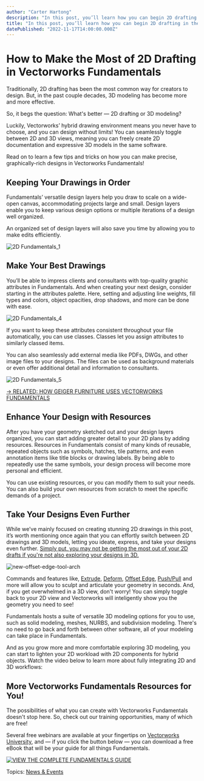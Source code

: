 ```yaml
---
author: "Carter Hartong"
description: "In this post, you’ll learn how you can begin 2D drafting in the powerful design software, Vectorworks Fundamentals. "
title: "In this post, you’ll learn how you can begin 2D drafting in the powerful design software, Vectorworks Fundamentals. " 
datePublished: "2022-11-17T14:00:00.000Z"
---
```

# How to Make the Most of 2D Drafting in Vectorworks Fundamentals

Traditionally, 2D drafting has been the most common way for creators to design. But, in the past couple decades, 3D modeling has become more and more effective. 

So, it begs the question: What's better — 2D drafting or 3D modeling?

Luckily, Vectorworks’ hybrid drawing environment means you never have to choose, and you can design without limits! You can seamlessly toggle between 2D and 3D views, meaning you can freely create 2D documentation and expressive 3D models in the same software.

Read on to learn a few tips and tricks on how you can make precise, graphically-rich designs in Vectorworks Fundamentals!

## Keeping Your Drawings in Order

Fundamentals’ versatile design layers help you draw to scale on a wide-open canvas, accommodating projects large and small. Design layers enable you to keep various design options or multiple iterations of a design well organized.

An organized set of design layers will also save you time by allowing you to make edits efficiently.

![2D Fundamentals_1](https://blog.vectorworks.net/hs-fs/hubfs/Blog%20Images/221013_2D%20Drafting%20in%20Fundamentals/2D%20Fundamentals_1.png?width=936&name=2D%20Fundamentals_1.png)

## Make Your Best Drawings

You’ll be able to impress clients and consultants with top-quality graphic attributes in Fundamentals. And when creating your next design, consider starting in the attributes palette. Here, setting and adjusting line weights, fill types and colors, object opacities, drop shadows, and more can be done with ease.

![2D Fundamentals_4](https://blog.vectorworks.net/hs-fs/hubfs/Blog%20Images/221013_2D%20Drafting%20in%20Fundamentals/2D%20Fundamentals_4.png?width=528&name=2D%20Fundamentals_4.png)

If you want to keep these attributes consistent throughout your file automatically, you can use classes. Classes let you assign attributes to similarly classed items.

You can also seamlessly add external media like PDFs, DWGs, and other image files to your designs. The files can be used as background materials or even offer additional detail and information to consultants.

![2D Fundamentals_5](https://blog.vectorworks.net/hs-fs/hubfs/Blog%20Images/221013_2D%20Drafting%20in%20Fundamentals/2D%20Fundamentals_5.png?width=281&name=2D%20Fundamentals_5.png)

[\-> RELATED: HOW GEIGER FURNITURE USES VECTORWORKS FUNDAMENTALS](https://www.vectorworks.net/customer-showcase/geiger-furniture-masters-of-vectorworks-fundamentals) 

## Enhance Your Design with Resources

After you have your geometry sketched out and your design layers organized, you can start adding greater detail to your 2D plans by adding resources. Resources in Fundamentals consist of many kinds of reusable, repeated objects such as symbols, hatches, tile patterns, and even annotation items like title blocks or drawing labels. By being able to repeatedly use the same symbols, your design process will become more personal and efficient. 

You can use existing resources, or you can modify them to suit your needs. You can also build your own resources from scratch to meet the specific demands of a project.

## Take Your Designs Even Further

While we’ve mainly focused on creating stunning 2D drawings in this post, it’s worth mentioning once again that you can effortly switch between 2D drawings and 3D models, letting you ideate, express, and take your designs even further. [Simply put, you may not be getting the most out of your 2D drafts if you're not also exploring your designs in 3D.](../../../net/vectorworks/blog/3d-modeling-in-vectorworks-fundamentals.html)

![new-offset-edge-tool-arch](https://blog.vectorworks.net/hs-fs/hubfs/Blog%20Images/221013_2D%20Drafting%20in%20Fundamentals/new-offset-edge-tool-arch.png?width=1440&height=810&name=new-offset-edge-tool-arch.png)

Commands and features like, [Extrude](https://app-help.vectorworks.net/2023/eng/VW2023%5FGuide/Shapes2/Extruding%5Fobjects.htm?rhsearch=extrude&rhhlterm=extruding%20extrude%20extruded), [Deform](https://app-help.vectorworks.net/2023/eng/VW2023%5FGuide/Shapes3/Deforming%5Fsolids%5Fand%5FNURBS%5Fsurfaces.htm?rhhlterm=deforming%20deform%20deforms&rhsearch=deform), [Offset Edge](https://app-help.vectorworks.net/2023/eng/VW2023%5FGuide/Shapes3/Direct%5Fmodeling%5Fwith%5Fthe%5FOffset%5FEdge%5Ftool.htm?rhhlterm=offset%20offsets%20offsetting%20edge%20edges&rhsearch=offset%20edge), [Push/Pull](https://app-help.vectorworks.net/2023/eng/VW2023%5FGuide/Shapes3/Direct%5Fmodeling%5Fwith%5Fthe%5FPush%5FPull%5Ftool.htm?rhsearch=push%20and%20pull&rhhlterm=push%20pull) and more will allow you to sculpt and articulate your geometry in seconds. And, if you get overwhelmed in a 3D view, don't worry! You can simply toggle back to your 2D view and Vectorworks will inteligently show you the geometry you need to see!

Fundamentals hosts a suite of versatile 3D modeling options for you to use, such as solid modeling, meshes, NURBS, and subdivision modeling. There's no need to go back and forth between other software, all of your modeling can take place in Fundamentals.

And as you grow more and more comfortable exploring 3D modeling, you can start to lighten your 2D workload with 2D components for hybrid objects. Watch the video below to learn more about fully integrating 2D and 3D workflows:

## More Vectorworks Fundamentals Resources for You!

The possibilities of what you can create with Vectorworks Fundamentals doesn't stop here. So, check out our training opportunities, many of which are free! 

Several free webinars are available at your fingertips on [Vectorworks University](https://university.vectorworks.net), and ­— if you click the button below — you can download a free eBook that will be your guide for all things Fundamentals.

[![VIEW THE COMPLETE FUNDAMENTALS GUIDE](https://no-cache.hubspot.com/cta/default/3018241/662aaa41-e481-4d7a-a96d-baad796b87ed.png)](https://cta-redirect.hubspot.com/cta/redirect/3018241/662aaa41-e481-4d7a-a96d-baad796b87ed) 

 Topics: [News & Events](https://blog.vectorworks.net/topic/news-events) 

 